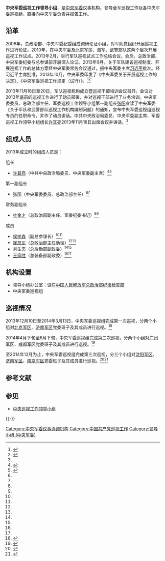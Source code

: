 {{Infobox PRCG|color=darkgreen
|中共机构名称 = 中央军委巡视工作领导小组
|标志1=China Emblem PLA.svg
|人员名称 = 组成人员
|职位1 = 组长
|人员1 = [[张又侠|张又侠]]
|职位2 = 
|人员2 = 
|人数2 = 
|职位3 = 
|人员3 = 
|上级机构 = [[中央军事委员会|中国共产党中央军事委员会]]
|机构类型 = [[中央军事委员会|中央军委]]决策和议事协调机构
|办事机构 = 中央军委巡视工作领导小组办公室
|场所1=中央军委巡视工作领导小组办公室
|地址1 = [[北京市|北京市]]
|A =
|a =
}}
'''中央军委巡视工作领导小组'''，是[[中央军事委员会|中央军委]]议事机构，领导全军巡视工作及各中央军委巡视组，直接向中央军委负责并报告工作。

== 沿革 ==
2008年，总政治部、中央军委纪委组成调研论证小组，对军队党组织开展巡视工作进行论证。2010年，在中央军委及北京军区、海军、武警部队这两个层次开展巡视工作试点。2013年2月，举行军队巡视试点工作总结会议。会后，总政治部、中央军委纪委与总参谋部开展深入论证。2013年9月，关于军队建设巡视制度、开展巡视工作的总体方案经中央军委常务会议通过，报中央军委主席[[习近平|习近平]]批准。经习近平主席批准，2013年10月，中央军委印发了《中央军委关于开展巡视工作的决定》、《中央军委巡视工作规定（试行）》。<ref>{{Cite web|url=http://mil.sohu.com/s2013/jdxsjgcl/|title=军事新闻专题：军队巡视机构正式成立|accessdate=2019-01-15|publisher=搜狐|archive-date=2019-01-16|archive-url=https://web.archive.org/web/20190116045809/http://mil.sohu.com/s2013/jdxsjgcl/|dead-url=no}}</ref><ref name="baomi">{{Cite web|url=http://mil.sohu.com/20131120/n390443501.shtml|title=军队巡视机构正式成立 保密性超中央巡视组|accessdate=2019-01-15|date=2013-11-20|publisher=搜狐|archive-date=2019-04-16|archive-url=https://web.archive.org/web/20190416063400/http://mil.sohu.com/20131120/n390443501.shtml|dead-url=no}}</ref>

2013年11月18日至20日，军队巡视机构成立暨巡视干部培训会议召开。会议对2013年底前的巡视工作进行了动员部署，并对巡视干部进行了业务培训。中央军委委员、总政治部主任、军委巡视工作领导小组第一副组长[[张阳|张阳]]宣读了中央军委《关于军队和武警部队巡视工作机构编制问题》的通知，宣布中央军委巡视组巡视专员的任职命令，并作了动员讲话。中共中央政治局委员、中央军委副主席、军委巡视工作领导小组组长[[许其亮|许其亮]]2013年11月18日出席会议并讲话。<ref name="baomi" />

== 组成人员 ==
{{col-begin}}
{{col-2}}
2013年成立时的组成人员是：
;组长
*[[许其亮|许其亮]]（中共中央政治局委员、中央军委副主席）<ref name="dexs">{{Cite web|url=http://www.81.cn/jfjbmap/content/2014-07/16/content_81985.htm|title=中央军委巡视组完成第二次巡视|accessdate=2019-01-15|date=2014-07-16|publisher=中国军网|archive-date=2014-12-07|archive-url=https://web.archive.org/web/20141207162444/http://www.81.cn/jfjbmap/content/2014-07/16/content_81985.htm|dead-url=no}}</ref><ref name="kongjun">{{Cite web|url=http://cpc.people.com.cn/n/2013/1030/c64094-23370557.html|title=经习近平主席批准 中央军委印发《中央军委关于开展巡视工作的决定》《中央军委巡视工作规定（试行）》|accessdate=2019-01-15|date=2013-10-30|publisher=人民网|archive-date=2019-01-15|archive-url=https://web.archive.org/web/20190115234431/http://cpc.people.com.cn/n/2013/1030/c64094-23370557.html|dead-url=no}}</ref>
;第一副组长
*[[张阳|张阳]]（中央军委委员、总政治部主任）<ref name="dexs" /><ref name="kongjun" />
;常务副组长
*[[杜金才|杜金才]]（总政治部副主任、军委纪委书记）<ref name="dexs" /><ref name="kongjun" />
;成员
*[[侯树森|侯树森]]（副总参谋长）<ref name="dexs" /><ref name="kongjun" />
*[[崔昌军|崔昌军]]（总政治部主任助理）<ref name="dexs" /><ref name="kongjun" />
*[[刘生杰|刘生杰]]（总后勤部副政委）<ref name="dexs" /><ref name="kongjun" />
*[[王家胜|王家胜]]（总装备部副政委）<ref name="dexs" /><ref name="kongjun" />

{{col-2}}

{{col-end}}

== 机构设置 ==
* 领导小组办公室：设在[[中央军委纪律检查委员会办公厅|中国人民解放军总政治部纪律检查部]]
* 中央军委巡视组

== 巡视情况 ==
2013年12月10日至2014年3月13日，中央军委巡视组完成第一次巡视，分两个小组对[[中国人民解放军北京军区|北京军区]]、[[中国人民解放军济南军区|济南军区]]党委班子及其成员进行巡视。<ref>{{Cite web|url=http://mil.sohu.com/20140401/n397543318.shtml|title=中央军委巡视组完成首次巡视|accessdate=2019-01-15|date=2014-04-01|publisher=搜狐|archive-date=2019-04-16|archive-url=https://web.archive.org/web/20190416081047/http://mil.sohu.com/20140401/n397543318.shtml|dead-url=no}}</ref>

2014年4月下旬至6月下旬，中央军委巡视组完成第二次巡视，分两个小组对[[中国人民解放军广州军区|广州军区]]、[[中国人民解放军成都军区|成都军区]]党委班子及其成员进行巡视。<ref>{{Cite web|url=http://military.people.com.cn/n/2014/0716/c1011-25285851.html|title=中央军委巡视组完成第二次巡视 要求尽快移交问题线索|accessdate=2019-01-15|date=2014-07-16|publisher=人民网|archive-date=2015-03-17|archive-url=https://web.archive.org/web/20150317091150/http://military.people.com.cn/n/2014/0716/c1011-25285851.html|dead-url=no}}</ref>

至2014年12月为止，中央军委巡视组完成第三次巡视，分三个小组对[[中国人民解放军沈阳军区|沈阳军区]]、[[中国人民解放军济南军区|济南军区]]、[[中国人民解放军南京军区|南京军区]]党委班子及其成员进行巡视。<ref>{{Cite web|url=http://news.163.com/14/0818/16/A3UO22II00014Q4P.html|title=巡查暗访禁征兵吃拿卡要|accessdate=2019-01-15|date=2014-08-18|publisher=网易|archive-url=https://web.archive.org/web/20190115234354/http://news.163.com/14/0818/16/A3UO22II00014Q4P.html|archive-date=2019-01-15|dead-url=yes}}</ref><ref>{{Cite web|url=http://news.ifeng.com/a/20141222/42769916_0.shtml|title=中央军委完成对7个军区巡视 发现一批重要问题|accessdate=2019-01-15|date=2014-12-22|publisher=凤凰网|archive-date=2019-01-15|archive-url=https://web.archive.org/web/20190115234552/http://news.ifeng.com/a/20141222/42769916_0.shtml|dead-url=no}}</ref>

== 参考文献 ==
{{Reflist}}

== 参见 ==
{{Portal box|中国共产党|中华人民共和国|軍事}}
* [[中央巡视工作领导小组|中央巡视工作领导小组]]

{{-}}
{{中央军委}}
{{中共十八大到十九大期间的反腐败工作}}
{{中共十九大以来的反腐败工作}}
[[Category:中央军委议事协调机构|Category:中央军委议事协调机构]]
[[Category:中国共产党巡视工作|Category:中国共产党巡视工作]]
[[Category:领导小组_(中央军委)|Category:领导小组 (中央军委)]]